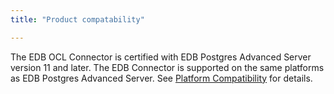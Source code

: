 ```yaml
---
title: "Product compatability"

---
```


<div id="supported_platforms" class="registered_link"></div>

The EDB OCL Connector is certified with EDB Postgres Advanced Server version 11 and later. The EDB Connector is supported on the same platforms as EDB Postgres Advanced Server. See [Platform Compatibility](https://www.enterprisedb.com/platform-compatibility#epas) for details.

